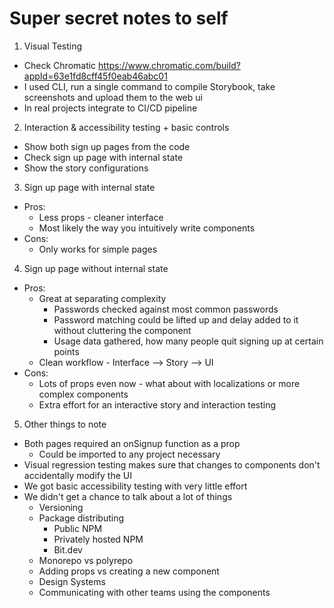
<Meta title="Docs/Notes to self" />

# Super secret notes to self

1. Visual Testing

- Check Chromatic https://www.chromatic.com/build?appId=63e1fd8cff45f0eab46abc01
- I used CLI, run a single command to compile Storybook, take screenshots and upload them to the web ui
- In real projects integrate to CI/CD pipeline

2. Interaction & accessibility testing + basic controls

- Show both sign up pages from the code
- Check sign up page with internal state
- Show the story configurations

3. Sign up page with internal state

- Pros:
  - Less props - cleaner interface
  - Most likely the way you intuitively write components
- Cons:
  - Only works for simple pages

4. Sign up page without internal state

- Pros:
  - Great at separating complexity
    - Passwords checked against most common passwords
    - Password matching could be lifted up and delay added to it without cluttering the component
    - Usage data gathered, how many people quit signing up at certain points
  - Clean workflow - Interface --> Story --> UI
- Cons:
  - Lots of props even now - what about with localizations or more complex components
  - Extra effort for an interactive story and interaction testing

5. Other things to note

- Both pages required an onSignup function as a prop
  - Could be imported to any project necessary
- Visual regression testing makes sure that changes to components don't accidentally modify the UI
- We got basic accessibility testing with very little effort
- We didn't get a chance to talk about a lot of things
  - Versioning
  - Package distributing
    - Public NPM
    - Privately hosted NPM
    - Bit.dev
  - Monorepo vs polyrepo
  - Adding props vs creating a new component
  - Design Systems
  - Communicating with other teams using the components
